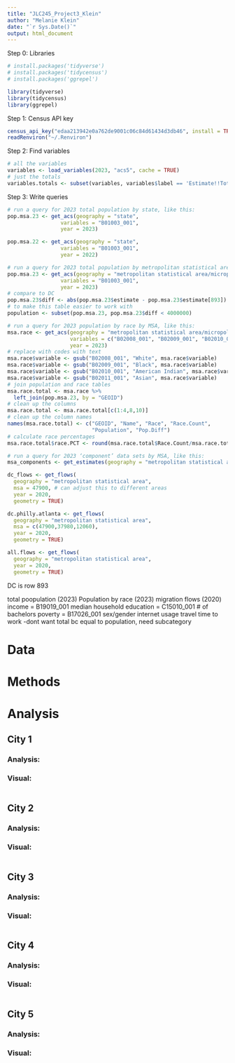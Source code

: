 ```yaml
---
title: "JLC245_Project3_Klein"
author: "Melanie Klein"
date: "`r Sys.Date()`"
output: html_document
---
```


Step 0: Libraries
```r
# install.packages('tidyverse')
# install.packages('tidycensus')
# install.packages('ggrepel')
```

```r
library(tidyverse)
library(tidycensus)
library(ggrepel)
```

Step 1: Census API key
```r
census_api_key("edaa213942e0a762de9001c06c84d61434d3db46", install = TRUE, overwrite = TRUE)
readRenviron("~/.Renviron")
```

Step 2: Find variables
```r
# all the variables
variables <- load_variables(2023, "acs5", cache = TRUE)
# just the totals
variables.totals <- subset(variables, variables$label == 'Estimate!!Total:')
```

Step 3: Write queries
```r
# run a query for 2023 total population by state, like this:
pop.msa.23 <- get_acs(geography = "state",
                 variables = "B01003_001",
                 year = 2023)

pop.msa.22 <- get_acs(geography = "state",
                 variables = "B01003_001",
                 year = 2022)
```

```r
# run a query for 2023 total population by metropolitan statistical area, like this:
pop.msa.23 <- get_acs(geography = "metropolitan statistical area/micropolitan statistical area",
                 variables = "B01003_001",
                 year = 2023)
# compare to DC
pop.msa.23$diff <- abs(pop.msa.23$estimate - pop.msa.23$estimate[893])
# to make this table easier to work with
population <- subset(pop.msa.23, pop.msa.23$diff < 4000000)
```
```r
# run a query for 2023 population by race by MSA, like this:
msa.race <- get_acs(geography = "metropolitan statistical area/micropolitan statistical area",
                    variables = c("B02008_001", "B02009_001", "B02010_001", "B02011_001"),
                    year = 2023)
# replace with codes with text
msa.race$variable <- gsub("B02008_001", "White", msa.race$variable)
msa.race$variable <- gsub("B02009_001", "Black", msa.race$variable)
msa.race$variable <- gsub("B02010_001", "American Indian", msa.race$variable)
msa.race$variable <- gsub("B02011_001", "Asian", msa.race$variable)
# join population and race tables
msa.race.total <- msa.race %>%
  left_join(pop.msa.23, by = "GEOID")
# clean up the columns
msa.race.total <- msa.race.total[c(1:4,8,10)]
# clean up the column names
names(msa.race.total) <- c("GEOID", "Name", "Race", "Race.Count",
                           "Population", "Pop.Diff")
# calculate race percentages
msa.race.total$race.PCT <- round(msa.race.total$Race.Count/msa.race.total$Population*100,2)
```

```r
# run a query for 2023 ‘component’ data sets by MSA, like this:
msa_components <- get_estimates(geography = "metropolitan statistical area/micropolitan statistical area", product = "components")
```

```r
dc_flows <- get_flows(
  geography = "metropolitan statistical area",
  msa = 47900, # can adjust this to different areas
  year = 2020,
  geometry = TRUE)

dc.philly.atlanta <- get_flows(
  geography = "metropolitan statistical area",
  msa = c(47900,37980,12060),
  year = 2020,
  geometry = TRUE)

all.flows <- get_flows(
  geography = "metropolitan statistical area",
  year = 2020,
  geometry = TRUE)
```

DC is row 893

total poopulation (2023)
Population by race (2023)
migration flows (2020)
income = B19019_001 median household
education = C15010_001 # of bachelors
poverty = B17026_001
sex/gender
internet usage
travel time to work -dont want total bc equal to population, need subcategory

# Data

# Methods

# Analysis

## City 1

### Analysis: 

### Visual:
```r

```

## City 2

### Analysis: 

### Visual:
```r

```

## City 3

### Analysis: 

### Visual:
```r

```

## City 4

### Analysis: 

### Visual:
```r

```

## City 5

### Analysis: 

### Visual:
```r

```

